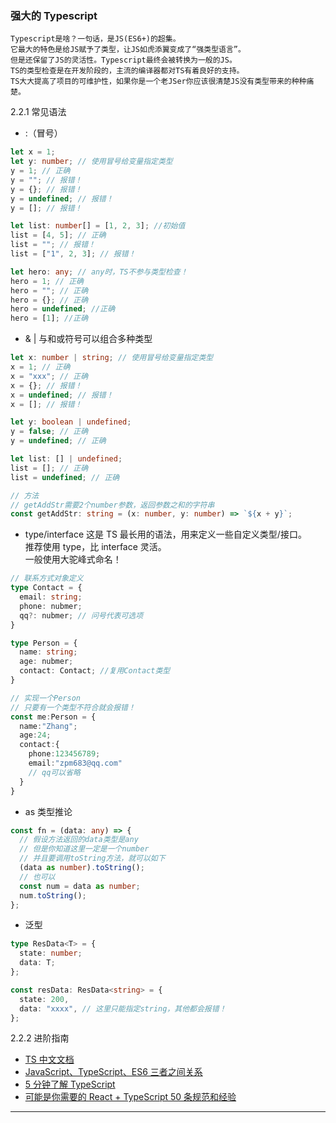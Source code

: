 
<Meta title="React/3 React生态圈/3.2 Typescript" />

### 强大的 Typescript

    Typescript是啥？一句话，是JS(ES6+)的超集。
    它最大的特色是给JS赋予了类型，让JS如虎添翼变成了“强类型语言”。
    但是还保留了JS的灵活性。Typescript最终会被转换为一般的JS。
    TS的类型检查是在开发阶段的，主流的编译器都对TS有着良好的支持。
    TS大大提高了项目的可维护性，如果你是一个老JSer你应该很清楚JS没有类型带来的种种痛楚。

2.2.1 常见语法

- :（冒号）

```typescript
let x = 1;
let y: number; // 使用冒号给变量指定类型
y = 1; // 正确
y = ""; // 报错！
y = {}; // 报错！
y = undefined; // 报错！
y = []; // 报错！

let list: number[] = [1, 2, 3]; //初始值
list = [4, 5]; // 正确
list = ""; // 报错！
list = ["1", 2, 3]; // 报错！

let hero: any; // any时，TS不参与类型检查！
hero = 1; // 正确
hero = ""; // 正确
hero = {}; // 正确
hero = undefined; //正确
hero = [1]; //正确
```

- & |
  与和或符号可以组合多种类型

```typescript
let x: number | string; // 使用冒号给变量指定类型
x = 1; // 正确
x = "xxx"; // 正确
x = {}; // 报错！
x = undefined; // 报错！
x = []; // 报错！

let y: boolean | undefined;
y = false; // 正确
y = undefined; // 正确

let list: [] | undefined;
list = []; // 正确
list = undefined; // 正确

// 方法
// getAddStr需要2个number参数，返回参数之和的字符串
const getAddStr: string = (x: number, y: number) => `${x + y}`;
```

- type/interface
  这是 TS 最长用的语法，用来定义一些自定义类型/接口。  
  推荐使用 type，比 interface 灵活。  
  一般使用大驼峰式命名！

```typescript
// 联系方式对象定义
type Contact = {
  email: string;
  phone: nubmer;
  qq?: nubmer; // 问号代表可选项
}

type Person = {
  name: string;
  age: nubmer;
  contact: Contact; //复用Contact类型
}

// 实现一个Person
// 只要有一个类型不符合就会报错！
const me:Person = {
  name:"Zhang";
  age:24;
  contact:{
    phone:123456789;
    email:"zpm683@qq.com"
    // qq可以省略
  }
}
```

- as 类型推论

```typescript
const fn = (data: any) => {
  // 假设方法返回的data类型是any
  // 但是你知道这里一定是一个number
  // 并且要调用toString方法，就可以如下
  (data as number).toString();
  // 也可以
  const num = data as number;
  num.toString();
};
```

- 泛型

```typescript
type ResData<T> = {
  state: number;
  data: T;
};

const resData: ResData<string> = {
  state: 200,
  data: "xxxx", // 这里只能指定string，其他都会报错！
};
```

2.2.2 进阶指南

- [TS 中文文档](https://www.tslang.cn/docs/handbook/basic-types.html)
- [JavaScript、TypeScript、ES6 三者之间关系](https://blog.csdn.net/weixin_45785873/article/details/103159003)
- [5 分钟了解 TypeScript](https://www.css88.com/doc/typescript/doc/handbook/tutorials/TypeScript%20in%205%20minutes.html)
- [可能是你需要的 React + TypeScript 50 条规范和经验](https://juejin.im/post/6844903849166110728#heading-41)

---
